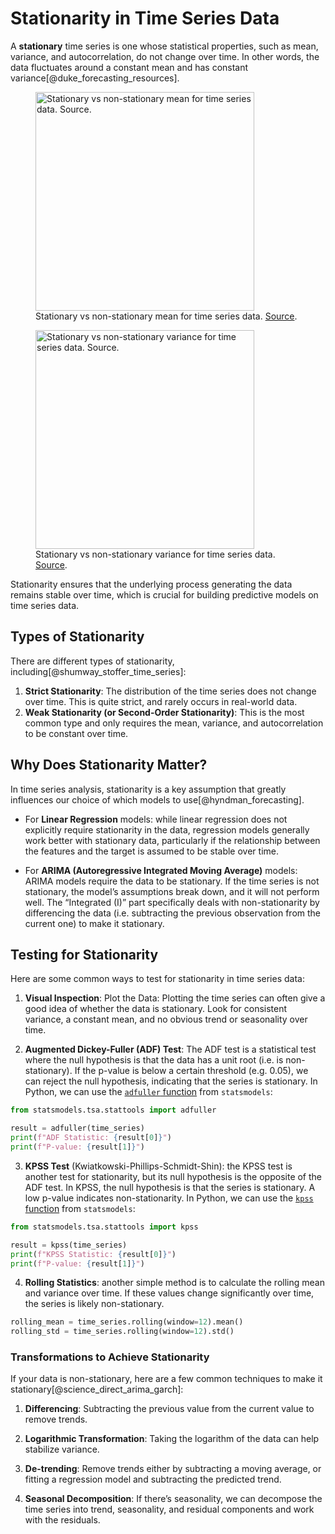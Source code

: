 # Stationarity in Time Series Data


A **stationary** time series is one whose statistical properties, such as mean, variance, and autocorrelation, do not change over time. In other words, the data fluctuates around a constant mean and has constant variance[@duke_forecasting_resources].


![Stationary vs non-stationary mean for time series data. [Source](https://miro.medium.com/v2/1*-ecA_r11hpyIEUJSwBAtAA.png).](./../../images/stationary-data-mean.png){height=350}


![Stationary vs non-stationary variance for time series data. [Source](https://miro.medium.com/v2/1*-ecA_r11hpyIEUJSwBAtAA.png).](./../../images/stationary-data-variance.png){height=350}


Stationarity ensures that the underlying process generating the data remains stable over time, which is crucial for building predictive models on time series data.

## Types of Stationarity

There are different types of stationarity, including[@shumway_stoffer_time_series]:

1. **Strict Stationarity**: The distribution of the time series does not change over time. This is quite strict, and rarely occurs in real-world data.
2. **Weak Stationarity (or Second-Order Stationarity)**: This is the most common type and only requires the mean, variance, and autocorrelation to be constant over time.






## Why Does Stationarity Matter?

In time series analysis, stationarity is a key assumption that greatly influences our choice of which models to use[@hyndman_forecasting].

  + For **Linear Regression** models: while linear regression does not explicitly require stationarity in the data, regression models generally work better with stationary data, particularly if the relationship between the features and the target is assumed to be stable over time. 

  + For **ARIMA (Autoregressive Integrated Moving Average)** models: ARIMA models require the data to be stationary. If the time series is not stationary, the model's assumptions break down, and it will not perform well. The "Integrated (I)" part specifically deals with non-stationarity by differencing the data (i.e. subtracting the previous observation from the current one) to make it stationary.

## Testing for Stationarity

Here are some common ways to test for stationarity in time series data:

1. **Visual Inspection**: Plot the Data: Plotting the time series can often give a good idea of whether the data is stationary. Look for consistent variance, a constant mean, and no obvious trend or seasonality over time.

2. **Augmented Dickey-Fuller (ADF) Test**: The ADF test is a statistical test where the null hypothesis is that the data has a unit root (i.e. is non-stationary). If the p-value is below a certain threshold (e.g. 0.05), we can reject the null hypothesis, indicating that the series is stationary. In Python, we can use the [`adfuller` function](https://www.statsmodels.org/dev/generated/statsmodels.tsa.stattools.adfuller.html) from `statsmodels`:

```python
from statsmodels.tsa.stattools import adfuller

result = adfuller(time_series)
print(f"ADF Statistic: {result[0]}")
print(f"P-value: {result[1]}")
```

3. **KPSS Test** (Kwiatkowski-Phillips-Schmidt-Shin): the KPSS test is another test for stationarity, but its null hypothesis is the opposite of the ADF test. In KPSS, the null hypothesis is that the series is stationary. A low p-value indicates non-stationarity. In Python, we can use the [`kpss` function](https://www.statsmodels.org/dev/generated/statsmodels.tsa.stattools.kpss.html) from `statsmodels`:

```python
from statsmodels.tsa.stattools import kpss

result = kpss(time_series)
print(f"KPSS Statistic: {result[0]}")
print(f"P-value: {result[1]}")
```

4. **Rolling Statistics**: another simple method is to calculate the rolling mean and variance over time. If these values change significantly over time, the series is likely non-stationary.

```python
rolling_mean = time_series.rolling(window=12).mean()
rolling_std = time_series.rolling(window=12).std()
```

### Transformations to Achieve Stationarity

If your data is non-stationary, here are a few common techniques to make it stationary[@science_direct_arima_garch]:

1. **Differencing**: Subtracting the previous value from the current value to remove trends.

2. **Logarithmic Transformation**: Taking the logarithm of the data can help stabilize variance.

3. **De-trending**: Remove trends either by subtracting a moving average, or fitting a regression model and subtracting the predicted trend.

4. **Seasonal Decomposition**: If there's seasonality, we can decompose the time series into trend, seasonality, and residual components and work with the residuals.
